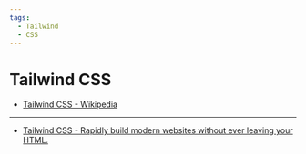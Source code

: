 ```yaml
---
tags:
  - Tailwind
  - CSS
---
```


# Tailwind CSS

- [Tailwind CSS - Wikipedia](https://en.wikipedia.org/wiki/Tailwind_CSS)

---

- [Tailwind CSS - Rapidly build modern websites without ever leaving your HTML.](https://tailwindcss.com/)
